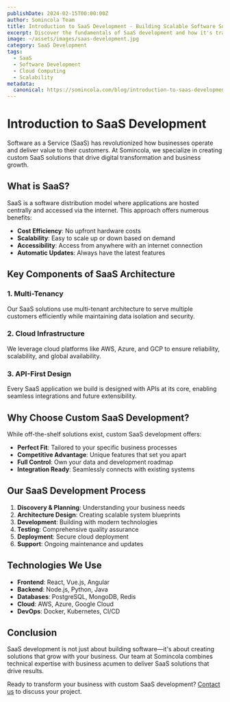 ```yaml
---
publishDate: 2024-02-15T00:00:00Z
author: Somincola Team
title: Introduction to SaaS Development - Building Scalable Software Solutions
excerpt: Discover the fundamentals of SaaS development and how it's transforming businesses across industries. Learn about architecture, scalability, and best practices from our expert team.
image: ~/assets/images/saas-development.jpg
category: SaaS Development
tags:
  - SaaS
  - Software Development
  - Cloud Computing
  - Scalability
metadata:
  canonical: https://somincola.com/blog/introduction-to-saas-development
---
```


# Introduction to SaaS Development

Software as a Service (SaaS) has revolutionized how businesses operate and deliver value to their customers. At Somincola, we specialize in creating custom SaaS solutions that drive digital transformation and business growth.

## What is SaaS?

SaaS is a software distribution model where applications are hosted centrally and accessed via the internet. This approach offers numerous benefits:

- **Cost Efficiency**: No upfront hardware costs
- **Scalability**: Easy to scale up or down based on demand
- **Accessibility**: Access from anywhere with an internet connection
- **Automatic Updates**: Always have the latest features

## Key Components of SaaS Architecture

### 1. Multi-Tenancy

Our SaaS solutions use multi-tenant architecture to serve multiple customers efficiently while maintaining data isolation and security.

### 2. Cloud Infrastructure

We leverage cloud platforms like AWS, Azure, and GCP to ensure reliability, scalability, and global availability.

### 3. API-First Design

Every SaaS application we build is designed with APIs at its core, enabling seamless integrations and future extensibility.

## Why Choose Custom SaaS Development?

While off-the-shelf solutions exist, custom SaaS development offers:

- **Perfect Fit**: Tailored to your specific business processes
- **Competitive Advantage**: Unique features that set you apart
- **Full Control**: Own your data and development roadmap
- **Integration Ready**: Seamlessly connects with existing systems

## Our SaaS Development Process

1. **Discovery & Planning**: Understanding your business needs
2. **Architecture Design**: Creating scalable system blueprints
3. **Development**: Building with modern technologies
4. **Testing**: Comprehensive quality assurance
5. **Deployment**: Secure cloud deployment
6. **Support**: Ongoing maintenance and updates

## Technologies We Use

- **Frontend**: React, Vue.js, Angular
- **Backend**: Node.js, Python, Java
- **Databases**: PostgreSQL, MongoDB, Redis
- **Cloud**: AWS, Azure, Google Cloud
- **DevOps**: Docker, Kubernetes, CI/CD

## Conclusion

SaaS development is not just about building software—it's about creating solutions that grow with your business. Our team at Somincola combines technical expertise with business acumen to deliver SaaS solutions that drive results.

Ready to transform your business with custom SaaS development? [Contact us](mailto:contact@somincola.com) to discuss your project.
